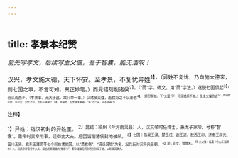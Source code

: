 ```yaml
---
---
---
```

title: 孝景本纪赞
---



*前先写孝文，后续写主父偃，吾于智囊，能无浩叹！*

汉兴，孝文施大德，天下怀安。至孝景，不复忧异姓<sup>1】，（异姓不复忧，乃自施大德来，则七国之事，不言可知。真正妙笔。）而晁错刻削诸侯<sup>2】，（“而”字，微文。用“而”字法。）遂使七国俱起<sup>3】，合从而西乡，（孝景事，无大于此，故只举一事。）以诸侯太盛，面错为之不以渐也<sup>4】。（断尽晁错，下“太盛”字，可见错原不差。）及主父偃言之<sup>5】，而诸侯以弱，卒以安。安危之机，岂不以谋哉？（谋，即渐也。后世举大事者，“渐”之一字，可不讲哉？）

<sup>注释】

<sup>1】异姓：指汉初封的异姓王。
<sup>2】晁错：颍州（今河南禹县）人，汉文帝时任博士，兼太子家令，号称“智囊”。景帝时贵幸用事，迁御史大夫。后因请削诸侯封地被杀。
<sup>3】七国：指吴王濞、楚王戊、赵王遂、胶西王卬、济南王辟光、菑川王贤、胶东王雄渠等七个同姓诸侯国。以“清君侧”、“请诛晁错”为名，起兵反对汉中央王朝。
<sup>4】渐：逐步、慢慢来。
<sup>5】主父偃：临菌（今山东淄博市）人，汉武帝时官至中大夫。提出削弱诸侯的“推恩令”，即令诸侯应将封邑分封其子弟，以削弱其势力。